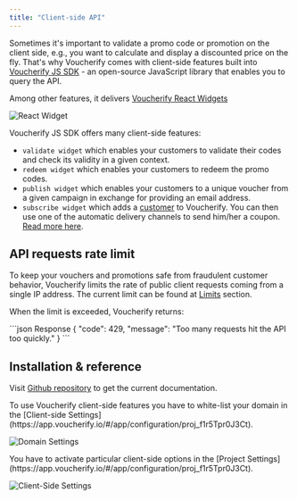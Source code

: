 ```yaml
---
title: "Client-side API"
---
```


Sometimes it's important to validate a promo code or promotion on the client side, e.g., you want to calculate and display a discounted price on the fly. That's why Voucherify comes with client-side features built into [Voucherify JS SDK](https://github.com/voucherifyio/voucherify-js-sdk) - an open-source JavaScript library that enables you to query the API.

Among other features, it delivers [Voucherify React Widgets](https://github.com/voucherifyio/voucherify-js-sdk#-voucherify-react-widget)

![React Widget](https://files.readme.io/0427b12-widget.gif "React Widget")

Voucherify JS SDK offers many client-side features:

* `validate widget` which enables your customers to validate their codes and check its validity in a given context.
* `redeem widget` which enables your customers to redeem the promo codes.
* `publish widget` which enables your customers to a unique voucher from a given campaign in exchange for providing an email address.
* `subscribe widget` which adds a [customer](/api-reference/customers/get-customer) to Voucherify. You can then use one of the automatic delivery channels to send him/her a coupon. [Read more here](https://voucherifyio.github.io/voucherify-js-sdk/#client-side-methods).

## API requests rate limit

To keep your vouchers and promotions safe from fraudulent customer behavior, Voucherify limits the rate of public client requests coming from a single IP address. The current limit can be found at [Limits](/guides/limits) section.

When the limit is exceeded, Voucherify returns:

<CodeGroup>
  ```json Response
  {
      "code": 429,
      "message": "Too many requests hit the API too quickly."
  }
  ```
</CodeGroup>

## Installation & reference

Visit [Github repository](https://github.com/voucherifyio/voucherify-js-sdk) to get the current documentation.

<Warning>
  To use Voucherify client-side features you have to white-list your domain in the [Client-side Settings](https://app.voucherify.io/#/app/configuration/proj_f1r5Tpr0J3Ct).
</Warning>

![Domain Settings](/images/docs/fb263b9-domain-settings.png "Domain Settings")

<Warning>
  You have to activate particular client-side options in the [Project Settings](https://app.voucherify.io/#/app/configuration/proj_f1r5Tpr0J3Ct).
</Warning>

![Client-Side Settings](/images/docs/038ab3b-cielnt-side-settings.png "Client-Side Settings")